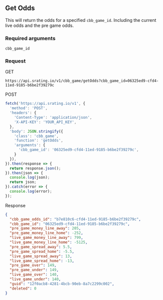 ## Get Odds

This will return the odds for a specified `cbb_game_id`. Including the current live odds and the pre game odds.

### Required arguments
`cbb_game_id`

### Request

GET

```console
https://api.srating.io/v1/cbb_game/getOdds?cbb_game_id=06325ed9-cfd4-11ed-9185-b6be2f39279c
```

POST
```js {5} copy filename="javascript"
fetch('https://api.srating.io/v1', {
  'method': 'POST',
  'headers': {
    'Content-Type': 'application/json',
    'X-API-KEY': 'YOUR_API_KEY',
  },
  'body': JSON.stringify({
    'class': 'cbb_game',
    'function': 'getOdds',
    'arguments': {
      'cbb_game_id': '06325ed9-cfd4-11ed-9185-b6be2f39279c',
    }
  }),
}).then(response => {
  return response.json();
}).then(json => {
  console.log(json);
  return json;
}).catch(error => {
  console.log(error);
});
```

Response
```json
{
  "cbb_game_odds_id": "b7e810c6-cfd4-11ed-9185-b6be2f39279c",
  "cbb_game_id": "06325ed9-cfd4-11ed-9185-b6be2f39279c",
  "pre_game_money_line_away": 205,
  "pre_game_money_line_home": -252,
  "live_game_money_line_away": 799,
  "live_game_money_line_home": -5125,
  "pre_game_spread_away": 5.5,
  "pre_game_spread_home": -5.5,
  "live_game_spread_away": 13,
  "live_game_spread_home": -13,
  "pre_game_over": 149,
  "pre_game_under": 149,
  "live_game_over": 140,
  "live_game_under": 140,
  "guid": "12f0acb8-4281-4bcb-90eb-8a7c2299c002",
  "deleted": 0
}
```

